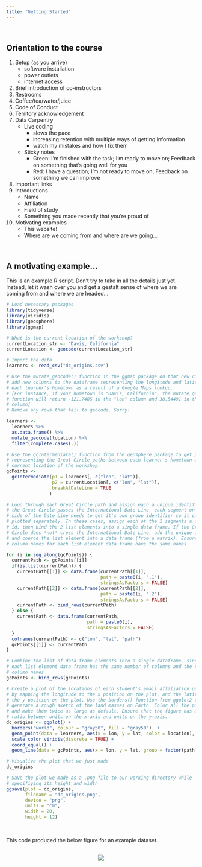 ```yaml
---
title: "Getting Started"
---
```


<br>

## Orientation to the course

1. Setup (as you arrive)
    + software installation
    + power outlets
    + internet access
1. Brief introduction of co-instructors
1. Restrooms
1. Coffee/tea/water/juice
1. Code of Conduct
1. Territory acknowledgement
1. Data Carpentry
    + Live coding
        + slows the pace
        + increasing retention with multiple ways of getting information
        + watch my mistakes and how I fix them
    + Sticky notes
        + Green: I'm finished with the task; I'm ready to move on; Feedback on something that's going well for you
        + Red: I have a question; I'm not ready to move on; Feedback on something we can improve
1. Important links
1. Introductions
    + Name
    + Affiliation
    + Field of study
    + Something you made recently that you're proud of
1. Motivating examples
    + This website!
    + Where are we coming from and where are we going...

<br> 

## A motivating example...

This is an example R script. Don't try to take in all the details just yet.
Instead, let it wash over you and get a gestalt sense of where we are coming 
from and where we are headed...

```r
# Load necessary packages
library(tidyverse)
library(viridis)
library(geosphere)
library(ggmap)

# What is the current location of the workshop?
currentLocation_str <- "Davis, California"
currentLocation <- geocode(currentLocation_str)

# Import the data
learners <- read_csv("dc_origins.csv")

# Use the mutate_geocode() function in the ggmap package on that new column to 
# add new columns to the dataframe representing the longitude and latitude of
# each learner's hometown as a result of a Google Maps lookup.
# [For instance, if your hometown is "Davis, California", the mutate_geocode() 
# function will return -121.7405 in the "lon" column and 38.54491 in the "lat"
# column]
# Remove any rows that fail to geocode. Sorry!

learners <- 
  learners %>%
  as.data.frame() %>%
  mutate_geocode(location) %>%
  filter(complete.cases(.))

# Use the gcIntermediate() function from the geosphere package to get points
# representing the Great Circle paths between each learner's hometown and the
# current location of the workshop.
gcPoints <- 
  gcIntermediate(p1 = learners[, c("lon", "lat")], 
                 p2 = currentLocation[, c("lon", "lat")],
                 breakAtDateLine = TRUE
                )

# Loop through each Great Circle path and assign each a unique identifier. If
# the Great Circle passes the International Date Line, each segment on either
# side of the Date Line needs to get it's own group identifier so it can be
# plotted separately. In these cases, assign each of the 2 segments a unique
# id, then bind the 2 list elements into a single data frame. If the Great
# Circle does *not* cross the International Date Line, add the unique identifier
# and coerce the list element into a data frame (from a matrix). Ensure all
# column names for each list element data frame have the same names.

for (i in seq_along(gcPoints)) {
  currentPath <- gcPoints[[i]]
  if(is.list(currentPath)) {
    currentPath[[1]] <- data.frame(currentPath[[1]], 
                                   path = paste0(i, ".1"), 
                                   stringsAsFactors = FALSE)
    currentPath[[2]] <- data.frame(currentPath[[2]], 
                                   path = paste0(i, ".2"), 
                                   stringsAsFactors = FALSE)
    currentPath <- bind_rows(currentPath)
  } else {
    currentPath <- data.frame(currentPath, 
                              path = paste0(i), 
                              stringsAsFactors = FALSE)
  }
  colnames(currentPath) <- c("lon", "lat", "path")
  gcPoints[[i]] <- currentPath
}

# Combine the list of data frame elements into a single dataframe, since we know
# each list element data frame has the same number of columns and the same
# column names
gcPoints <- bind_rows(gcPoints)

# Create a plot of the locations of each student's email_affiliation on a globe 
# by mapping the longitude to the x position on the plot, and the latitude to
# the y position on the plot. Use the borders() function from ggplot2 to 
# generate a rough sketch of the land masses on Earth. Color all the points red
# and make them twice as large as default. Ensure that the figure has a 1:1
# ratio between units on the x-axis and units on the y-axis.
dc_origins <- ggplot() + 
  borders("world", colour = "gray50", fill = "gray50")  +
  geom_point(data = learners, aes(x = lon, y = lat, color = location), size = 2) +
  scale_color_viridis(discrete = TRUE) +
  coord_equal() +
  geom_line(data = gcPoints, aes(x = lon, y = lat, group = factor(path)), color = "red")

# Visualize the plot that we just made
dc_origins

# Save the plot we made as a .png file to our working directory while
# specifiying its height and width
ggsave(plot = dc_origins,
       filename = "dc_origins.png", 
       device = "png", 
       units = "cm",
       width = 20,
       height = 12)
```

<br> 

This code produced the below figure for an example dataset.

<div style="text-align: center; margin-top: 30px; margin-bottom: 30px;">
![](./img/dc_origins.png)
</div>
